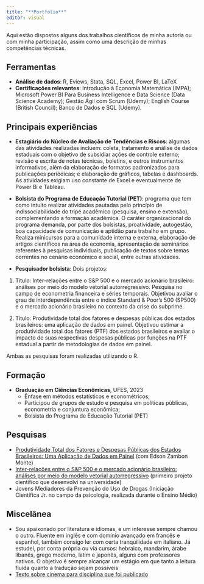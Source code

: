 ---
title: "**Portfólio**"
editor: visual
---

Aqui estão dispostos alguns dos trabalhos científicos de minha autoria ou com minha participação, assim como uma descrição de minhas competências técnicas.

## Ferramentas

- **Análise de dados**: R, Eviews, Stata, SQL, Excel, Power BI, LaTeX
- **Certificações relevantes**: Introdução à Economia Matemática (IMPA); Microsoft Power BI Para Business Intelligence e Data Science (Data Science Academy); Gestão Ágil com Scrum (Udemy); English Course (British Council); Banco de Dados e SQL (Udemy).
 

## Principais experiências

- **Estagiário do Núcleo de Avaliação de Tendências e Riscos**: algumas das atividades realizadas incluem: coleta, tratamento e análise de dados estaduais com o objetivo de subsidiar ações de controle externo; revisão e escrita de notas técnicas, boletins, e outros instrumentos informativos, além da elaboração de formatos padronizados para publicações periódicas; e elaboração de gráficos, tabelas e dashboards. As atividades exigiam uso constante de Excel e eventualmente de Power Bi e Tableau. 

- **Bolsista do Programa de Educação Tutorial (PET)**: programa que tem como intuito realizar atividades pautadas pelo princípio de indissociabilidade do tripé acadêmico (pesquisa, ensino e extensão), complementando a formação acadêmica. O caráter organizacional do programa demanda, por parte dos bolsistas, proatividade, autogestão, boa capacidade de comunicação e aptidão para trabalho em grupo. Realiza minicursos para a comunidade interna e externa, elaboração de artigos científicos na área de economia, apresentação de seminários referentes à pesquisas individuais, publicação de textos sobre temas correntes no cenário econômico e social, entre outras atividades.

- **Pesquisador bolsista**: Dois projetos:  
1. Título: Inter-relações entre o S&P 500 e o mercado acionário brasileiro: análises por meio do modelo vetorial autorregressivo.
Pesquisa no campo de econometria financeira e séries temporais. Objetivou avaliar o grau de interdependência entre o índice Standard & Poor's 500 (SP500) e o mercado acionário brasileiro no contexto da crise do subprime.

2. Título: Produtividade total dos fatores e despesas públicas dos estados brasileiros: uma aplicação de dados em painel.
Objetivou estimar a produtividade total dos fatores (PTF) dos estados brasileiros e avaliar o impacto de suas respectivas despesas públicas por funções na PTF estadual a partir de metodologias de dados em painel.

Ambas as pesquisas foram realizadas utilizando o R.

## Formação

- **Graduação em Ciências Econômicas**, UFES, 2023
  - Ênfase em métodos estatísticos e econométricos;
  - Participou de grupos de estudo e pesquisa em políticas públicas, econometria e conjuntura econômica;
  - Bolsista do Programa de Educação Tutorial (PET)

## Pesquisas

- [Produtividade Total dos Fatores e Despesas Públicas dos Estados Brasileiros: Uma Aplicação de Dados em Painel](https://doity.com.br/anais/eees2023/trabalho/306273) (com Edson Zambon Monte)
- [Inter-relações entre o S&P 500 e o mercado acionário brasileiro: análises
 por meio do modelo vetorial autorregressivo](https://drive.google.com/file/d/1szCXqUf-ZPsOac-DTxJYOMHmSIXM1ufx/view?usp=sharing) (primeiro projeto científico que desenvolvi na universidade)
- Jovens Mediadores da Prevenção do Uso de Drogas (Iniciação Científica Jr. no campo da psicologia, realizada durante o Ensino Médio)


## Miscelânea

- Sou apaixonado por literatura e idiomas, e um interesse sempre chamou o outro. Fluente em inglês e com domínio avançado em francês e espanhol, também consigo ler com certa tranquilidade em italiano. Já estudei, por conta própria ou via cursos: hebraico, mandarim, árabe libanês, grego moderno, latim e japonês, alguns com professores nativos. O objetivo é sempre alcançar um estágio em que tanto a leitura fluída quanto a tradução sejam possíveis
- [Texto sobre cinema para disciplina que foi publicado](https://periodicos.ufes.br/peteconomia/article/view/36449)